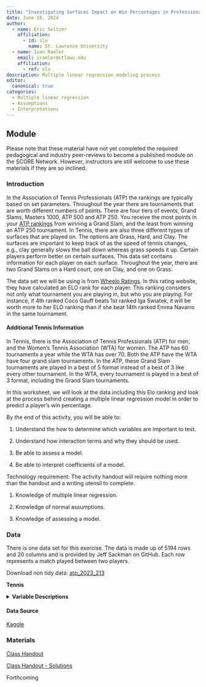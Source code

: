 ```yaml
---
title: "Investigating Surfaces Impact on Win Percentages in Professional Tennis"
date: June 18, 2024
author:
  - name: Eric Seltzer
    affiliation:
      - id: slu
        name: St. Lawrence University
  - name: Ivan Ramler
    email: iramler@stlawu.edu
    affiliation:
      - ref: slu
description: Multiple linear regression modeling process
editor: 
  canonical: true
categories:
  - Multiple linear regression
  - Assumptions
  - Interpretations
---
```


## Module

Please note that these material have not yet completed the required pedagogical and industry peer-reviews to become a published module on the SCORE Network. However, instructors are still welcome to use these materials if they are so inclined.

### Introduction

In the Association of Tennis Professionals (ATP) the rankings are typically based on set parameters. Throughout the year there are tournaments that are worth different numbers of points. There are four tiers of events, Grand Slams, Masters 1000, ATP 500 and ATP 250. You receive the most points in your [ATP rankings](https://en.wikipedia.org/wiki/ATP_rankings) from winning a Grand Slam, and the least from winning an ATP 250 tournament. In Tennis, there are also three different types of surfaces that are played on. The options are Grass, Hard, and Clay. The surfaces are important to keep track of as the speed of tennis changes, e.g., clay generally slows the ball down whereas grass speeds it up. Certain players perform better on certain surfaces. This data set contains information for each player on each surface. Throughout the year, there are two Grand Slams on a Hard court, one on Clay, and one on Grass.

The data set we will be using is from [Wheelo Ratings](https://www.wheeloratings.com/tennis_atp_stats_last52.html). In this rating website, they have calculated an ELO rank for each player. This ranking considers not only what tournament you are playing in, but who you are playing. For instance, if 4th ranked Coco Gauff beats 1st ranked Iga Swiatek, it will be worth more to her ELO ranking than if she beat 14th ranked Emma Navarro in the same tournament.

#### Additional Tennis Information
In Tennis, there is the Association of Tennis Professionals (ATP) for men, and the Women's Tennis Association (WTA) for women. The ATP has 60 tournaments a year while the WTA has over 70. Both the ATP have the WTA have four grand slam tournaments. In the ATP, these Grand Slam tournaments are played in a best of 5 format instead of a best of 3 like every other tournament. In the WTA, every tournament is played in a best of 3 format, including the Grand Slam tournaments.

In this worksheet, we will look at the data including this Elo ranking and look at the process behind creating a multiple linear regression model in order to predict a player's win percentage.

::: {.callout-note collapse="true" title="Learning Objectives" appearance="minimal"}
By the end of this activity, you will be able to:

1.  Understand the how to determine which variables are important to test.

2.  Understand how interaction terms and why they should be used.

3.  Be able to assess a model.

4.  Be able to interpret coefficients of a model.
:::

::: {.callout-note collapse="true" title="Methods" appearance="minimal"}
Technology requirement: The activity handout will require nothing more than the handout and a writing utensil to complete.

1.  Knowledge of multiple linear regression.

2.  Knowledge of normal assumptions.

3.  Knowledge of assessing a model.
:::

### Data

There is one data set for this exercise. The data is made up of 5194 rows and 20 columns and is provided by Jeff Sackman on GitHub. Each row represents a match played between two players.

Download non tidy data: [atp_2023_213](data/atp_2023_213.csv)

**Tennis**

<details>

<summary><b>Variable Descriptions</b></summary>

| Variable              | Description                                                                |
|-----------------------|----------------------------------------------------------------------------|
| Season                | The season the data is from                                                |
| Player                | The name of the NBA player                                                 |
| Pos                   | The position of the NBA Player                                             |
| Age                   | The age of the NBA player                                                  |
| Tm                    | The team that the player plays for                                         |
| G                     | The number of games played                                                 |
| GS                    | The number of games started                                                |
| MP                    | The number of minutes played                                               |
| FG                    | The number of field goals made                                             |
| FGA                   | The number of field goals attempted                                        |
| FG%                   | The field goal percentage                                                  |
| 3P                    | The number of 3 pointers made                                              |
| 3PA                   | The number of 3 pointers attempted                                         |
| 3P%                   | The 3 point percentage                                                     |
| 2P                    | The number of 2 pointers made                                              |
| 2PA                   | The number of 2 pointers attempted                                         |
| 2P%                   | The 2 point percentage                                                     |
| eFG%                  | The effective field goal percentage                                        |
| FT                    | The number of free throws made                                             |
| FTA                   | The number of free throws attempted                                        |
| FT%                   | The free throw percentage                                                  |
| ORB                   | The number of offensive rebounds                                           |
| DRB                   | The number of defensive rebounds                                           |
| TRB                   | The total number of rebounds                                               |
| AST                   | The number of assists                                                      |
| STL                   | The number of steals                                                       |
| BLK                   | The number of blocks                                                       |
| TOV                   | The number of turnovers                                                    |
| PF                    | The number of fouls                                                        |
| PTS                   | The number of points                                                       |
| Salary                | The salary for the season                                                  |
| InflationAdjSalary    | The salary for the season adjusted for inflation                           |
| logInflationAdjSalary | The salary for the season adjusted for inflation with a log transformation |
| PER                   | The player efficiency rating                                               |
| ESPR                  | Eric's salary to PER ratio                                                 |

</details>

#### Data Source

[Kaggle](https://www.kaggle.com/datasets/loganlauton/nba-players-and-team-data?select=NBA+Salaries%281990-2023%29.csv){target="_blank"}

### Materials

[Class Handout](nba_handout.docx)

[Class Handout - Solutions](nba_handout_key.docx)

::: {.callout-note collapse="true" title="Conclusion" appearance="minimal"}
Forthcoming
:::
